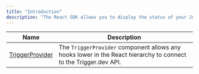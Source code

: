 ```yaml
---
title: "Introduction"
description: "The React SDK allows you to display the status of your Jobs and Runs in your React app."
---
```


| Name                                          | Description                                                                                                      |
| --------------------------------------------- | ---------------------------------------------------------------------------------------------------------------- |
| [TriggerProvider](/sdk/react/triggerprovider) | The `TriggerProvider` component allows any hooks lower in the React hierarchy to connect to the Trigger.dev API. |
